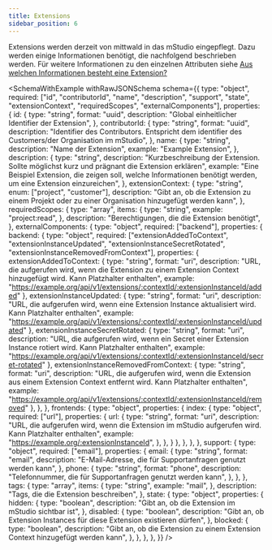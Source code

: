 ```yaml
---
title: Extensions
sidebar_position: 6
---
```



Extensions werden derzeit von mittwald in das mStudio eingepflegt.
Dazu werden einige Informationen benötigt, die nachfolgend beschrieben werden.
Für weitere Informationen zu den einzelnen Attributen siehe [Aus welchen Informationen besteht eine Extension?](../../overview/extensions#aus-welchen-informationen-besteht-eine-extension)

<SchemaWithExample withRawJSONSchema schema={{
  type: "object",
  required: ["id", "contributorId", "name", "description", "support", "state", "extensionContext", "requiredScopes", "externalComponents"],
  properties: {
    id: {
      type: "string",
      format: "uuid",
      description: "Global einheitlicher Identifier der Extension",
    },
    contributorId: {
      type: "string",
      format: "uuid",
      description: "Identifier des Contributors. Entspricht dem identifier des Customers/der Organisation im mStudio",
    },
    name: {
      type: "string",
      description: "Name der Extension",
      example: "Example Extension",
    },
    description: {
      type: "string",
      description: "Kurzbeschreibung der Extension. Sollte möglichst kurz und prägnant die Extension erklären",
      example: "Eine Beispiel Extension, die zeigen soll, welche Informationen benötigt werden, um eine Extension einzureichen",
    },
    extensionContext: {
      type: "string",
      enum: ["project", "customer"],
      description: "Gibt an, ob die Extension zu einem Projekt oder zu einer Organisation hinzugefügt werden kann",
    },
    requiredScopes: {
      type: "array",
      items: {
        type: "string",
        example: "project:read",
      },
      description: "Berechtigungen, die die Extension benötigt",
    },
    externalComponents: {
      type: "object",
      required: ["backend"],
      properties: {
        backend: {
          type: "object",
          required: ["extensionAddedToContext", "extensionInstanceUpdated", "extensionInstanceSecretRotated", "extensionInstanceRemovedFromContext"],
          properties: {
            extensionAddedToContext: {
              type: "string",
              format: "uri",
              description: "URL, die aufgerufen wird, wenn die Extension zu einem Extension Context hinzugefügt wird. Kann Platzhalter enthalten",
              example: "https://example.org/api/v1/extensions/:contextId/:extensionInstanceId/added"
            },
            extensionInstanceUpdated: {
              type: "string",
              format: "uri",
              description: "URL, die aufgerufen wird, wenn eine Extension Instance aktualisiert wird. Kann Platzhalter enthalten",
              example: "https://example.org/api/v1/extensions/:contextId/:extensionInstanceId/updated"
            },
            extensionInstanceSecretRotated: {
              type: "string",
              format: "uri",
              description: "URL, die aufgerufen wird, wenn ein Secret einer Extension Instance rotiert wird. Kann Platzhalter enthalten",
              example: "https://example.org/api/v1/extensions/:contextId/:extensionInstanceId/secret-rotated"
            },
            extensionInstanceRemovedFromContext: {
              type: "string",
              format: "uri",
              description: "URL, die aufgerufen wird, wenn die Extension aus einem Extension Context entfernt wird. Kann Platzhalter enthalten",
              example: "https://example.org/api/v1/extensions/:contextId/:extensionInstanceId/removed"
            },
          },
        },
        frontends: {
          type: "object",
          properties: {
            index: {
              type: "object",
              required: ["url"],
              properties: {
                url: {
                  type: "string",
                  format: "uri",
                  description: "URL, die aufgerufen wird, wenn die Extension im mStudio aufgerufen wird. Kann Platzhalter enthalten",
                  example: "https://example.org/:extensionInstanceId",
                },
              },
            }
          },
        },
      },
    },
    support: {
      type: "object",
      required: ["email"],
      properties: {
        email: {
          type: "string",
          format: "email",
          description: "E-Mail-Adresse, die für Supportanfragen genutzt werden kann",
        },
        phone: {
          type: "string",
          format: "phone",
          description: "Telefonnummer, die für Supportanfragen genutzt werden kann",
        },
      },
    },
    tags: {
      type: "array",
      items: {
        type: "string",
        example: "mail",
      },
      description: "Tags, die die Extension beschreiben",
    },
    state: {
      type: "object",
      properties: {
        hidden: {
          type: "boolean",
          description: "Gibt an, ob die Extension im mStudio sichtbar ist",
        },
        disabled: {
          type: "boolean",
          description: "Gibt an, ob Extension Instances für diese Extension existieren dürfen",
        },
        blocked: {
          type: "boolean",
          description: "Gibt an, ob die Extension zu einem Extension Context hinzugefügt werden kann",
        },
      },
    },
  },
}} />
